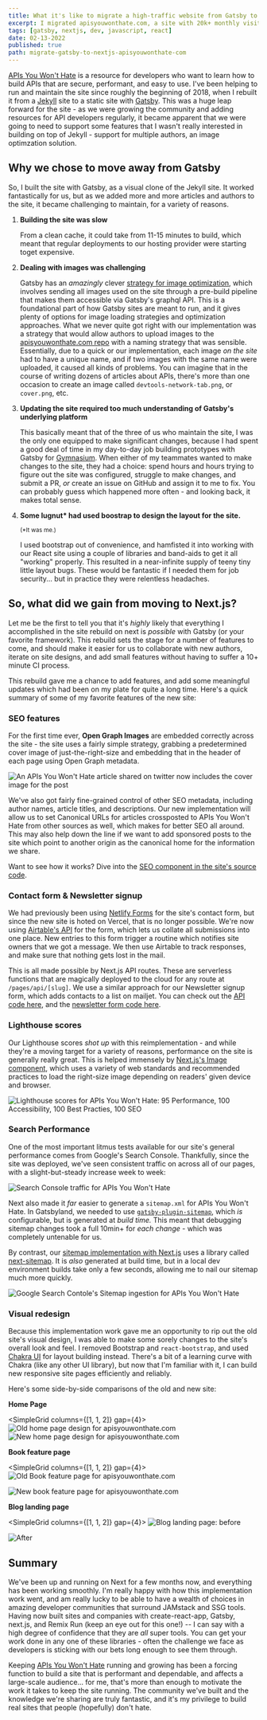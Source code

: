 ```yaml
---
title: What it's like to migrate a high-traffic website from Gatsby to Next.js
excerpt: I migrated apisyouwonthate.com, a site with 20k+ monthly visits, from Gatsby to Next.js at the end of 2021. Let's talk about what I learned from that experience.
tags: [gatsby, nextjs, dev, javascript, react]
date: 02-13-2022
published: true
path: migrate-gatsby-to-nextjs-apisyouwonthate-com
---
```


[APIs You Won't Hate](https://apisyouwonthate.com) is a resource for developers who want to learn how to build APIs that are secure, performant, and easy to use. I've been helping to run and maintain the site since roughly the beginning of 2018, when I rebuilt it from a [Jekyll](https://jekyllrb.com/) site to a static site with [Gatsby](https://www.gatsbyjs.com/). This was a huge leap forward for the site - as we were growing the community and adding resources for API developers regularly, it became apparent that we were going to need to support some features that I wasn't really interested in building on top of Jekyll - support for multiple authors, an image optimzation solution.

## Why we chose to move away from Gatsby

So, I built the site with Gatsby, as a visual clone of the Jekyll site. It worked fantastically for us, but as we added more and more articles and authors to the site, it became challenging to maintain, for a variety of reasons.

1.  **Building the site was slow**

    From a clean cache, it could take from 11-15 minutes to build, which meant that regular deployments to our hosting provider were starting toget expensive.

2.  **Dealing with images was challenging**

    Gatsby has an _amazingly_ clever [strategy for image optimization](https://www.gatsbyjs.com/plugins/gatsby-image/), which involves sending all images used on the site through a pre-build pipeline that makes them accessible via Gatsby's graphql API. This is a foundational part of how Gatsby sites are meant to run, and it gives plenty of options for image loading strategies and optimization approaches. What we never quite got right with our implementation was a strategy that would allow authors to upload images to the [apisyouwonthate.com repo](https://github.com/apisyouwonthate/apisyouwonthate.com) with a naming strategy that was sensible. Essentially, due to a quick or our implementation, each image _on the site_ had to have a unique name, and if two images with the same name were uploaded, it caused all kinds of problems. You can imagine that in the course of writing dozens of articles about APIs, there's more than one occasion to create an image called `devtools-network-tab.png`, or `cover.png`, etc.

3.  **Updating the site required too much understanding of Gatsby's underlying platform**

    This basically meant that of the three of us who maintain the site, I was the only one equipped to make significant changes, because I had spent a good deal of time in my day-to-day job building prototypes with Gatsby for [Gymnasium](https://thegymnasium.com). When either of my teammates wanted to make changes to the site, they had a choice: spend hours and hours trying to figure out the site was configured, struggle to make changes, and submit a PR, _or_ create an issue on GitHub and assign it to me to fix. You can probably guess which happened more often - and looking back, it makes total sense.

4.  **Some lugnut\* had used boostrap to design the layout for the site.**

    <small>

    (\*It was me.)

    </small>

    I used bootstrap out of convenience, and hamfisted it into working with our React site using a couple of libraries and band-aids to get it all "working" properly. This resulted in a near-infinite supply of teeny tiny little layout bugs. These would be fantastic if I needed them for job security... but in practice they were relentless headaches.

## So, what did we gain from moving to Next.js?

Let me be the first to tell you that it's _highly_ likely that everything I accomplished in the site rebuild on next is _possible_ with Gatsby (or your favorite framework). This rebuild sets the stage for a number of features to come, and should make it easier for us to collaborate with new authors, iterate on site designs, and add small features without having to suffer a 10+ minute CI process.

This rebuild gave me a chance to add features, and add some meaningful updates which had been on my plate for quite a long time. Here's a quick summary of some of my favorite features of the new site:

### SEO features

For the first time ever, **Open Graph Images** are embedded correctly across the site - the site uses a fairly simple strategy, grabbing a predetermined cover image of just-the-right-size and embedding that in the header of each page using Open Graph metadata.

<Image
  publicId="posts/migrate-gatsby-to-nextjs-apisyouwonthate-com/og-embeds-work"
  alt="An APIs You Won't Hate article shared on twitter now includes the cover image for the post"
  caption="Rich Open Graph embeds get much more traffic from twitter than the alternative."
/>

We've also got fairly fine-grained control of other SEO metadata, including author names, article titles, and descriptions. Our new implementation will allow us to set Canonical URLs for articles crossposted to APIs You Won't Hate from other sources as well, which makes for better SEO all around. This may also help down the line if we want to add sponsored posts to the site which point to another origin as the canonical home for the information we share.

Want to see how it works? Dive into the [SEO component in the site's source code](https://github.com/apisyouwonthate/apisyouwonthate.com/blob/main/src/components/SEO/SEO.js).

### Contact form & Newsletter signup

We had previously been using [Netlify Forms](https://www.netlify.com/products/forms/) for the site's contact form, but since the new site is hoted on Vercel, that is no longer possible. We're now using [Airtable's API](https://github.com/apisyouwonthate/apisyouwonthate.com/blob/main/src/pages/api/contact/index.js) for the form, which lets us collate all submissions into one place. New entries to this form trigger a routine which notifies site owners that we got a message. We then use Airtable to track responses, and make sure that nothing gets lost in the mail.

This is all made possible by Next.js API routes. These are serverless functions that are magically deployed to the cloud for any route at `/pages/api/[slug]`. We use a similar approach for our Newsletter signup form, which adds contacts to a list on mailjet. You can check out the [API code here](https://github.com/apisyouwonthate/apisyouwonthate.com/blob/main/src/pages/api/newsletter/index.js), and the [newsletter form code here](https://github.com/apisyouwonthate/apisyouwonthate.com/blob/main/src/components/NewsletterForm/NewsletterForm.js).

### Lighthouse scores

Our Lighthouse scores _shot up_ with this reimplementation - and while they're a moving target for a variety of reasons, performance on the site is generally really great. This is helped immensely by [Next.js's Image component](https://nextjs.org/docs/basic-features/image-optimization), which uses a variety of web standards and recommended practices to load the right-size image depending on readers' given device and browser.

<Image
  publicId="posts/migrate-gatsby-to-nextjs-apisyouwonthate-com/lighthouse-scores"
  alt="Lighthouse scores for APIs You Won't Hate: 95 Performance, 100 Accessibility, 100 Best Practies, 100 SEO"
  caption="Near-perfect lighthouse scores were far easier to land thanks to our use of Next.js Image Optimization"
/>

### Search Performance

One of the most important litmus tests available for our site's general performance comes from Google's Search Console. Thankfully, since the site was deployed, we've seen consistent traffic on across all of our pages, with a slight-but-steady increase week to week:

<Image
  publicId="posts/migrate-gatsby-to-nextjs-apisyouwonthate-com/search-results"
  alt="Search Console traffic for APIs You Won't Hate"
  caption="Search Console traffic for APIs You Won't Hate"
/>

Next also made it _far_ easier to generate a `sitemap.xml` for APIs You Won't Hate. In Gatsbyland, we needed to use [`gatsby-plugin-sitemap`](https://www.gatsbyjs.com/docs/how-to/adding-common-features/creating-a-sitemap/), which _is_ configurable, but is generated at _build time._ This meant that debugging sitemap changes took a full 10min+ for _each change_ - which was completely untenable for us.

By contrast, our [sitemap implementation with Next.js](https://github.com/apisyouwonthate/apisyouwonthate.com/blob/main/next-sitemap.js) uses a library called [next-sitemap](https://github.com/iamvishnusankar/next-sitemap). It is _also_ generated at build time, but in a local dev environment builds take only a few seconds, allowing me to nail our sitemap much more quickly.

<Image
  publicId="posts/migrate-gatsby-to-nextjs-apisyouwonthate-com/sitemap"
  alt="Google Search Contole's Sitemap ingestion for APIs You Won't Hate"
  caption="Once everything was right, we pointed Google Search Console to the new sitemap, and verified that everything was working correctly."
/>

### Visual redesign

Because this implementation work gave me an opportunity to rip out the old site's visual design, I was able to make some sorely changes to the site's overall look and feel. I removed Bootstrap and `react-bootstrap`, and used [Chakra UI](https://chakra-ui.com/) for layout building instead. There's a bit of a learning curve with Chakra (like any other UI library), but now that I'm familiar with it, I can build new responsive site pages efficiently and reliably.

Here's some side-by-side comparisons of the old and new site:

**Home Page**

<SimpleGrid columns={[1, 1, 2]} gap={4}>
  <Image
    publicId="posts/migrate-gatsby-to-nextjs-apisyouwonthate-com/home-before"
    alt="Old home page design for apisyouwonthate.com"
    caption="Home page: before"
  />
  <Image
    publicId="posts/migrate-gatsby-to-nextjs-apisyouwonthate-com/home-after"
    alt="New home page design for apisyouwonthate.com"
    caption="After"
  />
</SimpleGrid>

**Book feature page**

<SimpleGrid columns={[1, 1, 2]} gap={4}>
  <Image
    publicId="posts/migrate-gatsby-to-nextjs-apisyouwonthate-com/book-before"
    alt="Old Book feature page for apisyouwonthate.com"
    caption="Book feature page: before"
  />

  <Image
    publicId="posts/migrate-gatsby-to-nextjs-apisyouwonthate-com/book-after"
    alt="New book feature page for apisyouwonthate.com"
    caption="After"
  />
</SimpleGrid>

**Blog landing page**

<SimpleGrid columns={[1, 1, 2]} gap={4}>
<Image
  publicId="posts/migrate-gatsby-to-nextjs-apisyouwonthate-com/blog-before"
  caption="Old blog landing page for apisyouwonthate.com"
  alt="Blog landing page: before"
/>

<Image
  publicId="posts/migrate-gatsby-to-nextjs-apisyouwonthate-com/blog-after"
  caption="New blog landing page for apisyouwonthate.com"
  alt="After"
/>
</SimpleGrid>

## Summary

We've been up and running on Next for a few months now, and everything has been working smoothly. I'm really happy with how this implementation work went, and am really lucky to be able to have a wealth of choices in amazing developer communities that surround JAMstack and SSG tools. Having now built sites and companies with create-react-app, Gatsby, next.js, and Remix Run (keep an eye out for this one!) -- I can say with a high degree of confidence that they are _all_ super tools. You can get your work done in any one of these libraries - often the challenge we face as developers is sticking with our bets long enough to see them through.

Keeping [APIs You Won't Hate](https://apisyouwonthate.com) running and growing has been a forcing function to build a site that is performant and dependable, and affects a large-scale audience... for me, that's more than enough to motivate the work it takes to keep the site running. The community we've built and the knowledge we're sharing are truly fantastic, and it's my privilege to build real sites that people (hopefully) don't hate.
